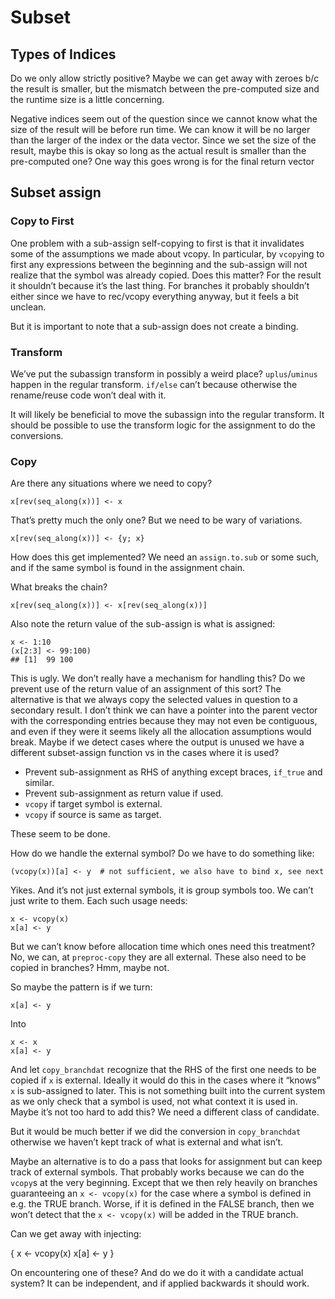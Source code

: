# Subset

## Types of Indices

Do we only allow strictly positive?  Maybe we can get away with zeroes b/c the
result is smaller, but the mismatch between the pre-computed size and the
runtime size is a little concerning.

Negative indices seem out of the question since we cannot know what the size of
the result will be before run time.  We can know it will be no larger than the
larger of the index or the data vector.  Since we set the size of the result,
maybe this is okay so long as the actual result is smaller than the pre-computed
one?  One way this goes wrong is for the final return vector

## Subset assign

### Copy to First

One problem with a sub-assign self-copying to first is that it invalidates some
of the assumptions we made about vcopy.  In particular, by `vcopy`ing to first
any expressions between the beginning and the sub-assign will not realize that
the symbol was already copied.  Does this matter?  For the result it shouldn't
because it's the last thing.  For branches it probably shouldn't either since we
have to rec/vcopy everything anyway, but it feels a bit unclean.

But it is important to note that a sub-assign does not create a binding.

### Transform

We've put the subassign transform in possibly a weird place?  `uplus`/`uminus`
happen in the regular transform.  `if/else` can't because otherwise the
rename/reuse code won't deal with it.

It will likely be beneficial to move the subassign into the regular transform.
It should be possible to use the transform logic for the assignment to do the
conversions.

### Copy

Are there any situations where we need to copy?

    x[rev(seq_along(x))] <- x

That's pretty much the only one?  But we need to be wary of variations.

    x[rev(seq_along(x))] <- {y; x}

How does this get implemented?  We need an `assign.to.sub` or some such, and if
the same symbol is found in the assignment chain.

What breaks the chain?

    x[rev(seq_along(x))] <- x[rev(seq_along(x))]

Also note the return value of the sub-assign is what is assigned:

    x <- 1:10
    (x[2:3] <- 99:100)
    ## [1]  99 100

This is ugly.  We don't really have a mechanism for handling this?  Do we
prevent use of the return value of an assignment of this sort?  The alternative
is that we always copy the selected values in question to a secondary result.  I
don't think we can have a pointer into the parent vector with the corresponding
entries because they may not even be contiguous, and even if they were it seems
likely all the allocation assumptions would break.  Maybe if we detect cases
where the output is unused we have a different subset-assign function vs in the
cases where it is used?

* Prevent sub-assignment as RHS of anything except braces, `if_true` and similar.
* Prevent sub-assignment as return value if used.
* `vcopy` if target symbol is external.
* `vcopy` if source is same as target.

These seem to be done.

How do we handle the external symbol?  Do we have to do something like:

    (vcopy(x))[a] <- y  # not sufficient, we also have to bind x, see next

Yikes.  And it's not just external symbols, it is group symbols too.  We can't
just write to them.  Each such usage needs:

    x <- vcopy(x)
    x[a] <- y

But we can't know before allocation time which ones need this treatment?  No, we
can, at `preproc-copy` they are all external.  These also need to be copied in
branches?  Hmm, maybe not.

So maybe the pattern is if we turn:

    x[a] <- y

Into

    x <- x
    x[a] <- y

And let `copy_branchdat` recognize that the RHS of the first one needs to be
copied if `x` is external.  Ideally it would do this in the cases where it
"knows" `x` is sub-assigned to later.  This is not something built into the
current system as we only check that a symbol is used, not what context it is
used in.  Maybe it's not too hard to add this?  We need a different class of
candidate.

But it would be much better if we did the conversion in `copy_branchdat`
otherwise we haven't kept track of what is external and what isn't.

Maybe an alternative is to do a pass that looks for assignment but can keep
track of external symbols.  That probably works because we can do the `vcopy`s
at the very beginning.  Except that we then rely heavily on branches
guaranteeing an `x <- vcopy(x)` for the case where a symbol is defined in e.g.
the TRUE branch.  Worse, if it is defined in the FALSE branch, then we won't
detect that the `x <- vcopy(x)` will be added in the TRUE branch.

Can we get away with injecting:

   {
     x <- vcopy(x)
     x[a] <- y
   }

On encountering one of these?  And do we do it with a candidate actual system?
It can be independent, and if applied backwards it should work.
